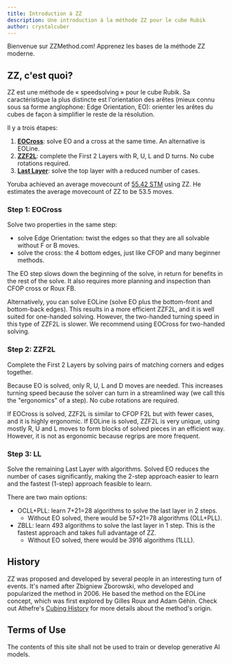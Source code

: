 ```yaml
---
title: Introduction à ZZ
description: Une introduction à la méthode ZZ pour le cube Rubik
author: crystalcuber
---
```


Bienvenue sur ZZMethod.com! Apprenez les bases de la méthode ZZ moderne.

## ZZ, c'est quoi?

ZZ est une méthode de « speedsolving » pour le cube Rubik. Sa caractéristique la plus distincte est l'orientation des arêtes (mieux connu sous sa forme anglophone: Edge Orientation, EO): orienter les arêtes du cubes de façon à simplifier le reste de la résolution.

Il y a trois étapes:

1. [**EOCross**](/tutorial/eocross): solve EO and a cross at the same time. An alternative is EOLine.
2. [**ZZF2L**](/tutorial/zzf2l): complete the First 2 Layers with R, U, L and D turns. No cube rotations required.
3. [**Last Layer**](/tutorial/ll): solve the top layer with a reduced number of cases.

Yoruba achieved an average movecount of [55.42 STM](/example-solves/yoruba-7.19-ao50) using ZZ.
He estimates the average movecount of ZZ to be 53.5 moves.

### Step 1: EOCross

Solve two properties in the same step:

- solve Edge Orientation: twist the edges so that they are all solvable without F or B moves.
- solve the cross: the 4 bottom edges, just like CFOP and many beginner methods.

The EO step slows down the beginning of the solve, in return for benefits in the rest of the solve. It also requires more planning and inspection than CFOP cross or Roux FB.

Alternatively, you can solve EOLine (solve EO plus the bottom-front and bottom-back edges). This results in a more efficient ZZF2L, and it is well suited for one-handed solving. However, the two-handed turning speed in this type of ZZF2L is slower. We recommend using EOCross for two-handed solving.

### Step 2: ZZF2L

Complete the First 2 Layers by solving pairs of matching corners and edges together.

Because EO is solved, only R, U, L and D moves are needed. This increases turning speed because the solver can turn in a streamlined way (we call this the "ergonomics" of a step). No cube rotations are required.

If EOCross is solved, ZZF2L is similar to CFOP F2L but with fewer cases, and it is highly ergonomic. If EOLine is solved, ZZF2L is very unique, using mostly R, U and L moves to form blocks of solved pieces in an efficient way. However, it is not as ergonomic because regrips are more frequent.

### Step 3: LL

Solve the remaining Last Layer with algorithms. Solved EO reduces the number of cases significantly, making the 2-step approach easier to learn and the fastest (1-step) approach feasible to learn.

There are two main options:

- OCLL+PLL: learn 7+21=28 algorithms to solve the last layer in 2 steps.
  - Without EO solved, there would be 57+21=78 algorithms (OLL+PLL).
- ZBLL: learn 493 algorithms to solve the last layer in 1 step. This is the fastest approach and takes full advantage of ZZ.
  - Without EO solved, there would be 3916 algorithms (1LLL).

## History

ZZ was proposed and developed by several people in an interesting turn of events.
It's named after Zbigniew Zborowski, who developed and popularized the method in 2006.
He based the method on the EOLine concept, which was first explored by Gilles Roux and Adam Géhin.
Check out Athefre's [Cubing History](https://www.cubinghistory.com/3x3/Methods/Zz) for more details about the method's origin.

## Terms of Use
The contents of this site shall not be used to train or develop generative AI models.
